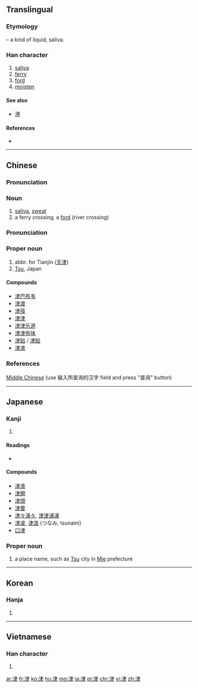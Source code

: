 ==Translingual==

===Etymology===
{{Han compound|水 |alt1=氵|t1=water|聿}} – a kind of liquid, saliva.

===Han character===
{{Han char|rn=85|rad=水|as=06|sn=9|four=3510<sub>7</sub>|canj=水中手 (ELQ)|ids=⿰[[氵]][[聿]]}}

# [[saliva]]
# [[ferry]]
# [[ford]]
# [[moisten]]

====See also====
* [[港]]

====References====
* {{Han ref|kx=0621.090|dkj=17396|dj=1017.070|hdz=31616.110|uh=6D25|ud=27941|bh=AC7A|bd=44154}}

----

==Chinese==
{{zh-hanzi-box|[[津]]}}

===Pronunciation===
{{zh-pron
|m=jīn
|c=zeon1
|mn=chin
|cat=n
}}

===Noun===
{{zh-noun}}

# [[saliva]], [[sweat]]
# a ferry crossing, a [[ford]] (river crossing)

===Pronunciation===
{{zh-pron
|m=Jīn
|c=zeon1
|mn=Chin
|cat=pn
}}

===Proper noun===
{{zh-proper noun}}

# abbr. for Tianjin ([[天津]])
# [[Tsu]], Japan

====Compounds====
* [[津巴布韦]]
* [[津渡]]
* [[津筏]]
* [[津津]]
* [[津津乐道]]
* [[津津有味]]
* [[津贴]] / [[津貼]]
* [[津液]]

===References===
[http://www.eastling.org/oc/oldage.aspx Middle Chinese] (use 输入所查询的汉字 field and press "查询" button)

----

==Japanese==

===Kanji===
{{ja-kanji|grade=c|rs=水06}}

# {{defn|lang=ja|sort=水06}}

====Readings====
* {{ja-readings|on=[[しん]] (shin)|kun=[[つ]] (tsu)}}

====Compounds====
* [[津液]]
* [[津関]]
* [[津頭]]
* [[津要]]
* [[津々浦々]], [[津津浦浦]]
* [[津波]], [[津浪]] (つなみ, tsunami)
* [[口津]]

===Proper noun===
{{ja-pos|つ|proper}}

# a place name, such as [[Tsu]] city in [[Mie]] prefecture

----

==Korean==

===Hanja===
{{ko-hanja|hangeul=[[진]]|eumhun=|rv=jin|mr=chin|y=cin}}

# {{defn|lang=ko|sort=水06}}

----

==Vietnamese==

===Han character===
{{vi-hantu|[[tân]], [[lọt]], [[lụt]], [[thành]]|rs=水06}}

# {{defn|lang=vi|sort=水06}}

[[ar:津]]
[[fr:津]]
[[ko:津]]
[[hu:津]]
[[mg:津]]
[[ja:津]]
[[pl:津]]
[[chr:津]]
[[vi:津]]
[[zh:津]]